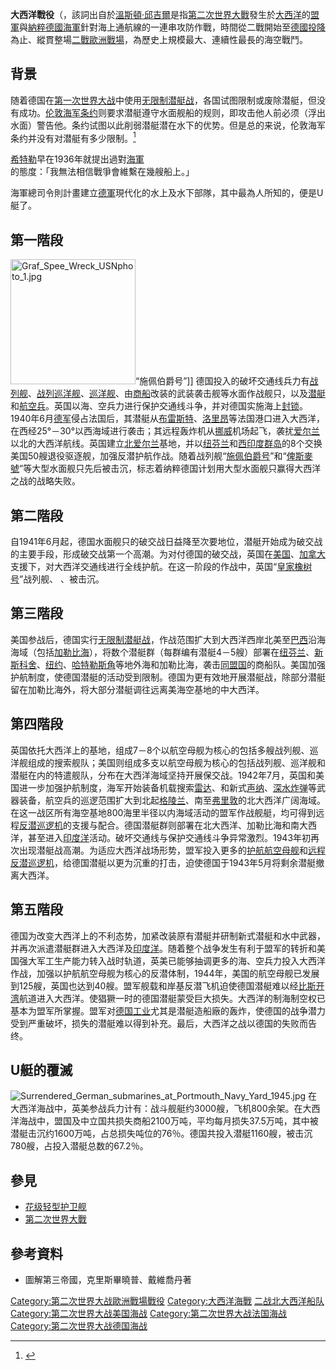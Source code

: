 {{FixBunching|beg}}
{{Infobox Military Conflict
|conflict=大西洋海戰
|partof= [[第二次世界大戰|第二次世界大戰]]
|image= [[File:USN_blimp_over_Atlantic_convoy_1943.jpg|300px]]
|caption=1943年美軍的大西洋軍艦
|date= 1939年9月3日—1945年5月7日
|place= [[大西洋|大西洋]]全區海域
|result=盟軍決定性勝利
|combatant1= 
{{Flag|United Kingdom}}<br/> 
{{Flag|Canada|1921}}<br/>{{flag|United States|1912}}（1941年起）<br/>{{Flag|Brazil}}（1942年起）<br/>{{clist|bullets=y|title=Other participants:
|{{Flag|Norway}}<br />
|{{flag|Free France}}
|{{flagdeco|Poland|1928}} [[波蘭流亡政府|波蘭流亡政府]]
|{{flagdeco|Netherlands}} {{le|荷蘭流亡政府|Dutch government-in-exile}}
|{{flagdeco|Belgium}} [[比利時流亡政府|比利時流亡政府]]
|{{Flag|French Third Republic}}
}}
|combatant2=
{{Flag|Nazi Germany}}<br />
{{Flag|Kingdom of Italy}}（至1943年）<br />
----
{{Flag|Vichy France}} （至1942年）
|commander1=
[[File:Naval_Ensign_of_the_United_Kingdom.svg|23px]] {{le|珀西·諾布爾|Percy Noble (Royal Navy officer)}}<br/>
[[File:Naval_Ensign_of_the_United_Kingdom.svg|23px]] {{le|馬克斯.霍頓|Max Horton}}<br/>
[[File:Flag_of_Canada_1921.svg|23px]] [[珀西·尼爾斯|珀西·尼爾斯]]<br/>
[[File:Flag_of_Canada_1921.svg|23px]] {{le|李安納度·默瑞|Leonard W. Murray}}<br/>
[[File:Flag_of_the_United_States_(Pantone).svg|23px]] [[恩斯特·金恩|恩斯特·金恩]]
|commander2=
[[File:War_Ensign_of_Germany_(1938–1945).svg|23px]] [[埃里希·雷德爾|埃里希·雷德爾]]<br/>
[[File:War_Ensign_of_Germany_(1938–1945).svg|23px]] [[卡爾·鄧尼茲|卡爾·鄧尼茲]]<br/>
[[File:Flag_of_Italy_(1861-1946)_crowned.svg|23px]] {{le|安傑洛·帕羅納|Angelo Parona}}<br/>
[[File:Flag_of_Italy_(1861-1946)_crowned.svg|23px]] {{le|羅莫洛·波拉奇尼|Romolo Polacchini}}
|strength1=
[[英國皇家海軍|英國皇家海軍]]：<BR>
*[[本土艦隊|本土艦隊]]
*[[H艦隊|H艦隊]]
[[美國海軍|美國海軍]][[大西洋艦隊|大西洋艦隊]]<BR>
與其他同盟國海軍
|strength2=
[[納粹德國海軍|德國海軍]]：
*1,162艘潛艇
*約700艘袖珍潛艇
*少數的水面艦兵力
少數[[義大利皇家海軍|義大利皇家海軍]]潛艇
|casualties1=
175艘各式軍艦<BR>
2,840艘商船被擊沉<BR>
30,258名水手陣亡<BR>
|casualties2=
785艘潛艇被擊沉<BR>
27,000名—32,000名潛艦人員陣亡<BR>
5,000人被俘<BR>
}}
{{Campaignbox Atlantic Campaign}}
{{Campaignbox 美洲戰區 (第二次世界大戰)}}
{{Campaignbox World War II}}
{{Campaignbox Canadian military actions in World War II}}

'''大西洋戰役'''（{{lang-en|'''Battle of the Atlantic'''}}，該詞出自於[[溫斯頓·邱吉爾|溫斯頓·邱吉爾]]是指[[第二次世界大戰|第二次世界大戰]]發生於[[大西洋|大西洋]]的[[盟軍|盟軍]]與[[納粹德國海軍|納粹德國海軍]]針對海上通航線的一連串攻防作戰，時間從二戰開始至[[第二次世界大戰歐洲戰場的結束|德國投降]]為止、縱貫整場[[第二次世界大戰歐洲戰場|二戰歐洲戰場]]，為歷史上規模最大、連續性最長的海空戰鬥。

==背景==
随着德国在[[第一次世界大战|第一次世界大战]]中使用[[无限制潜艇战|无限制潜艇战]]，各国试图限制或废除潜艇，但没有成功。[[伦敦海军条约|伦敦海军条约]]则要求潜艇遵守水面舰船的规则，即攻击他人前必须（浮出水面）警告他。条约试图以此削弱潜艇潜在水下的优势。但是总的来说，伦敦海军条约并没有对潜艇有多少限制。<ref>{{cite thesis |last=Holwitt |first=Joel I. |title=Execute Against Japan |degree=Ph.D. |publisher=Ohio State University |date=2005 |pages=5–6 }}</ref>

[[希特勒|希特勒]]早在1936年就提出過對[[海軍|海軍]]的態度：「我無法相信戰爭會維繫在幾艘船上。」

海軍總司令則計畫建立[[德軍|德軍]]現代化的水上及水下部隊，其中最為人所知的，便是U艇了。

==第一階段==
[[File:Graf_Spee_Wreck_USNphoto_1.jpg|200px]]“施佩伯爵号”]]
德国投入的破坏交通线兵力有[[战列舰|战列舰]]、[[战列巡洋舰|战列巡洋舰]]、[[巡洋舰|巡洋舰]]、由[[商船|商船]]改装的武装袭击舰等水面作战舰只，以及[[潜艇|潜艇]]和[[空軍|航空兵]]。英国以海、空兵力进行保护交通线斗争，并对德国实施海上[[封锁|封锁]]。1940年6月[[德军|德军]]侵占法国后，其潜艇从[[布雷斯特|布雷斯特]]、[[洛里昂|洛里昂]]等法国港口进入大西洋，在西经25°－30°以西海域进行袭击；其远程轰炸机从[[挪威|挪威]]机场起飞，袭扰[[爱尔兰|爱尔兰]]以北的大西洋航线。英国建立[[北爱尔兰|北爱尔兰]]基地，并以[[纽芬兰|纽芬兰]]和[[西印度群岛|西印度群岛]]的8个{{link-en|海軍航空站|Naval air station|海空基地}}交换美国50艘退役驱逐舰，加强反潜护航作战。随着战列舰“[[施佩伯爵海军上将号重巡洋舰|施佩伯爵号]]”和“[[俾斯麥號戰列艦|俾斯麥號]]”等大型水面舰只先后被击沉，标志着纳粹德国计划用大型水面舰只赢得大西洋之战的战略失败。

==第二階段==
自1941年6月起，德国水面舰只的破交战日益降至次要地位，潜艇开始成为破交战的主要手段，形成破交战第一个高潮。为对付德国的破交战，英国在[[美国|美国]]、[[加拿大|加拿大]]支援下，对大西洋交通线进行全线护航。在这一阶段的作战中，英国“[[皇家橡树号战列舰|皇家橡树号]]”战列舰、 {{link-en|勇敢號航空母艦|HMS Courageous (50)|「勇敢號」航空母艦}}、{{le|光榮號航空母艦|HMS Glorious|“光荣号”航空母舰}}被击沉。

== 第三階段 ==
美国参战后，德国实行[[无限制潜艇战|无限制潜艇战]]，作战范围扩大到大西洋西岸北美至[[巴西|巴西]]沿海海域（包括[[加勒比海|加勒比海]]），将数个潜艇群（每群编有潜艇4－5艘）部署在[[纽芬兰|纽芬兰]]、[[新斯科舍|新斯科舍]]、[[纽约|纽约]]、[[哈特勒斯角|哈特勒斯角]]等地外海和加勒比海，袭击[[同盟国|同盟国]]的商船队。美国加强护航制度，使德国潜艇的活动受到限制。德国为更有效地开展潜艇战，除部分潜艇留在加勒比海外，将大部分潜艇调往远离美海空基地的中大西洋。

== 第四階段 ==
英国依托大西洋上的基地，组成7－8个以航空母舰为核心的包括多艘战列舰、巡洋舰组成的搜索舰队；美国则组成多支以航空母舰为核心的包括战列舰、巡洋舰和潜艇在内的特遣舰队，分布在大西洋海域坚持开展保交战。1942年7月，英国和美国进一步加强护航制度，海军开始装备机载搜索[[雷达|雷达]]、{{link-en|磁探仪|Magnetic anomaly detector}}和新式[[声纳|声纳]]、[[刺蝟炮|深水炸弹]]等武器装备，航空兵的巡逻范围扩大到北起[[格陵兰|格陵兰]]、南至[[弗里敦|弗里敦]]的北大西洋广阔海域。在这一战区所有海空基地800海里半径以内海域活动的盟军作战舰艇，均可得到远程[[反潜巡逻机|反潜巡逻机]]的支援与配合。德国潜艇群则部署在北大西洋、加勒比海和南大西洋，甚至进入[[印度洋|印度洋]]活动。破坏交通线与保护交通线斗争异常激烈。1943年初再次出现潜艇战高潮。为适应大西洋战场形势，盟军投入更多的[[护航航空母舰|护航航空母舰]]和[[反潛機|远程反潜巡逻机]]，给德国潜艇以更为沉重的打击，迫使德国于1943年5月将剩余潜艇撤离大西洋。

== 第五階段 ==
德国为改变大西洋上的不利态势，加紧改装原有潜艇并研制新式潜艇和水中武器，并再次派遣潜艇群进入大西洋及[[印度洋|印度洋]]。随着整个战争发生有利于盟军的转折和美国强大军工生产能力转入战时轨道，英美已能够抽调更多的海、空兵力投入大西洋作战，加强以护航航空母舰为核心的反潜体制，1944年，美国的航空母舰已发展到125艘，英国也达到40艘。盟军舰载和岸基反潜飞机迫使德国潜艇难以经[[比斯开湾|比斯开湾]]航道进入大西洋。使猖獗一时的德国潜艇蒙受巨大损失。大西洋的制海制空权已基本为盟军所掌握。盟军对[[納粹德國#战时经济|德国工业]]尤其是潜艇造船廠的轰炸，使德国的战争潜力受到严重破坏，损失的潜艇难以得到补充。最后，大西洋之战以德国的失败而告终。

== U艇的覆滅 ==
[[File:Surrendered_German_submarines_at_Portmouth_Navy_Yard_1945.jpg|thumb]]
在大西洋海战中，英美参战兵力计有：战斗舰艇约3000艘，飞机800余架。在大西洋海战中，盟国及中立国共损失商船2100万吨，平均每月损失37.5万吨，其中被潜艇击沉约1600万吨，占总损失吨位的76％。德国共投入潜艇1160艘，被击沉780艘，占投入潜艇总数的67.2％。

== 參見 ==
*[[花级轻型护卫舰|花级轻型护卫舰]]
*[[第二次世界大戰|第二次世界大戰]]

== 參考資料 ==
*圖解第三帝國，克里斯畢曉普、戴維喬丹著
{{World War II}}

[[Category:第二次世界大战歐洲戰場戰役|Category:第二次世界大战歐洲戰場戰役]]


[[Category:大西洋海戰|Category:大西洋海戰]]
[[Category:二战北大西洋船队|]]
[[Category:第二次世界大战美国海战|Category:第二次世界大战美国海战]]
[[Category:第二次世界大战法国海战|Category:第二次世界大战法国海战]]
[[Category:第二次世界大战德国海战|Category:第二次世界大战德国海战]]